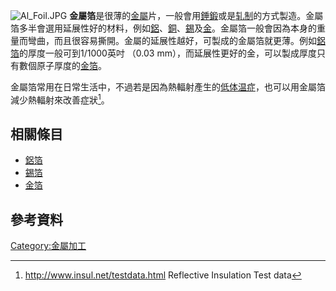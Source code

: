 {{Expand language|time=2016-03-30T10:48:47+00:00}}
{{refimprove|time=2016-03-30T10:48:47+00:00}}
[[File:Al_Foil.JPG|right]]
'''金屬箔'''是很薄的[[金屬|金屬]]片，一般會用[[錘鍛|錘鍛]]或是[[轧制|轧制]]的方式製造。金屬箔多半會選用延展性好的材料，例如[[鋁|鋁]]、[[銅|銅]]、[[錫|錫]]及[[金|金]]。金屬箔一般會因為本身的重量而彎曲，而且很容易撕開。金屬的延展性越好，可製成的金屬箔就更薄。例如[[鋁箔|鋁箔]]的厚度一般可到1/1000英吋
（0.03 mm），而延展性更好的金，可以製成厚度只有數個原子厚度的[[金箔|金箔]]。<!--Leaf tears very easily and must be picked up with special brushes.-->

金屬箔常用在日常生活中，不過若是因為熱輻射產生的[[低体温症|低体温症]]，也可以用金屬箔減少熱輻射來改善症狀<ref>http://www.insul.net/testdata.html{{dead link|date=2018年1月 |bot=InternetArchiveBot |fix-attempted=yes }} Reflective Insulation Test data</ref>。

==相關條目==
*[[鋁箔|鋁箔]]
*[[錫箔|錫箔]]
*[[金箔|金箔]]

==參考資料==
{{reflist}}

{{DEFAULTSORT:Foil (Metal)}}
[[Category:金屬加工|Category:金屬加工]]
{{技術小作品}}